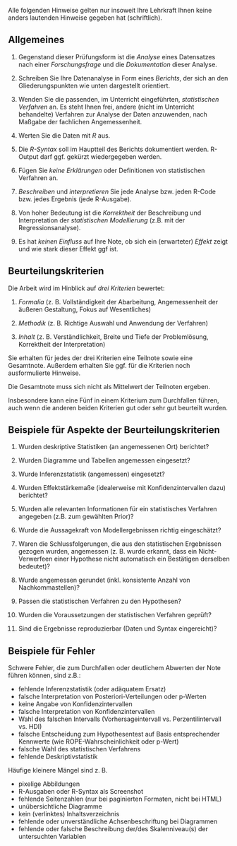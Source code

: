 


<!-- ## Prüfungsform Datenanalyse -->


Alle folgenden Hinweise gelten nur insoweit Ihre Lehrkraft Ihnen keine anders lautenden Hinweise gegeben hat (schriftlich).




## Allgemeines


1. Gegenstand dieser Prüfungsform ist die *Analyse* eines Datensatzes nach einer *Forschungsfrage* und die *Dokumentation* dieser Analyse.


4. Schreiben Sie Ihre Datenanalyse in Form eines *Berichts*, der sich an den Gliederungspunkten wie unten dargestellt orientiert.

5. Wenden Sie die passenden, im Unterricht eingeführten, *statistischen Verfahren* an. Es steht Ihnen frei, andere (nicht im Unterricht behandelte) Verfahren zur Analyse der Daten anzuwenden, nach Maßgabe der fachlichen Angemessenheit.

6. Werten Sie die Daten mit *R* aus.

7. Die *R-Syntax* soll im Hauptteil des Berichts dokumentiert werden. R-Output darf ggf. gekürzt wiedergegeben werden.

9. Fügen Sie *keine Erklärungen* oder Definitionen von statistischen Verfahren an.

10. *Beschreiben* und *interpretieren* Sie jede Analyse bzw. jeden R-Code bzw. jedes Ergebnis (jede R-Ausgabe).

11. Von hoher Bedeutung ist die *Korrektheit* der Beschreibung und Interpretation der *statistischen Modellierung* (z.B. mit der Regressionsanalyse).

12. Es hat *keinen Einfluss* auf Ihre Note, ob sich ein (erwarteter) *Effekt* zeigt und wie stark dieser Effekt ggf ist.


## Beurteilungskriterien


Die Arbeit wird im Hinblick auf *drei Kriterien* bewertet:

1. *Formalia* (z. B. Vollständigkeit der Abarbeitung, Angemessenheit der äußeren Gestaltung, Fokus auf Wesentliches)

2. *Methodik* (z. B. Richtige Auswahl und Anwendung der Verfahren)

3. *Inhalt* (z. B. Verständlichkeit, Breite und Tiefe der Problemlösung, Korrektheit der Interpretation)




Sie erhalten für jedes der drei Kriterien eine Teilnote sowie eine Gesamtnote. Außerdem erhalten Sie ggf. für die Kriterien noch ausformulierte Hinweise.

Die Gesamtnote muss sich nicht als Mittelwert der Teilnoten ergeben.

Insbesondere kann eine Fünf in einem Kriterium zum Durchfallen führen, auch wenn die anderen beiden Kriterien gut oder sehr gut beurteilt wurden.


## Beispiele für Aspekte der Beurteilungskriterien


1. Wurden deskriptive Statistiken (an angemessenen Ort) berichtet?

2. Wurden Diagramme und Tabellen angemessen eingesetzt?

3. Wurde Inferenzstatistik (angemessen) eingesetzt?

5. Wurden Effektstärkemaße (idealerweise mit Konfidenzintervallen dazu) berichtet?

6. Wurden alle relevanten Informationen für ein statistisches Verfahren angegeben (z.B. zum gewählten Prior)?

7. Wurde die Aussagekraft von Modellergebnissen richtig eingeschätzt?

8. Waren die Schlussfolgerungen, die aus den statistischen Ergebnissen gezogen wurden, angemessen (z. B. wurde erkannt, dass ein Nicht-Verwerfeen einer Hypothese nicht automatisch ein Bestätigen derselben bedeutet)?

9. Wurde angemessen gerundet (inkl. konsistente Anzahl von Nachkommastellen)?

10. Passen die statistischen Verfahren zu den Hypothesen?

11. Wurden die Voraussetzungen der statistischen Verfahren geprüft?

12. Sind die Ergebnisse reproduzierbar (Daten und Syntax eingereicht)?



## Beispiele für Fehler


Schwere Fehler, die zum Durchfallen oder deutlichem Abwerten der Note führen können, sind z.B.:

- fehlende Inferenzstatistik (oder adäquatem Ersatz)
- falsche Interpretation von Posteriori-Verteilungen oder p-Werten
- keine Angabe von Konfidenzintervallen 
- falsche Interpretation von Konfidenzintervallen
- Wahl des falschen Intervalls (Vorhersageintervall vs. Perzentilintervall vs. HDI)
- falsche Entscheidung zum Hypothesentest auf Basis entsprechender Kennwerte (wie ROPE-Wahrscheinlichkeit oder p-Wert) 
- falsche Wahl des statistischen Verfahrens 
- fehlende Deskriptivstatistik



Häufige kleinere Mängel sind z. B.

- pixelige Abbildungen 
- R-Ausgaben oder R-Syntax als Screenshot 
- fehlende Seitenzahlen (nur bei paginierten Formaten, nicht bei HTML) 
- unübersichtliche Diagramme 
- kein (verlinktes) Inhaltsverzeichnis ︎
- fehlende oder unverständliche Achsenbeschriftung bei Diagrammen 
- fehlende oder falsche Beschreibung der/des Skalenniveau(s) der untersuchten Variablen




